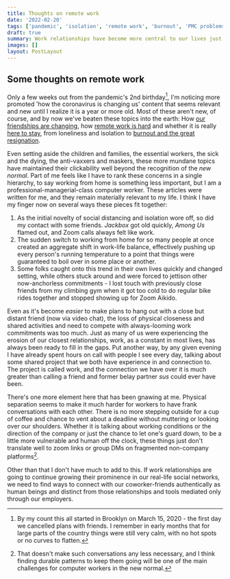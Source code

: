 ```yaml
---
title: Thoughts on remote work
date: '2022-02-20'
tags: ['pandemic', 'isolation', 'remote work', 'burnout', 'PMC problems']
draft: true
summary: Work relationships have become more central to our lives just as they have grown more distant.
images: []
layout: PostLayout
---
```


## Some thoughts on remote work

Only a few weeks out from the pandemic's 2nd birthday[^1], I'm noticing more promoted 'how the coronavirus is changing us' content that seems relevant and new until I realize it is a year or more old. Most of these aren't new, of course, and by now we've beaten these topics into the earth: How [our friendships are changing][friendships], how [remote work is hard][remote-hard] and whether it is really [here to stay][remote-stay], from loneliness and isolation to [burnout and the great resignation][great-resignation].

Even setting aside the children and families, the essential workers, the sick and the dying, the anti-vaxxers and maskers, these more mundane topics have maintained their clickability well beyond the recognition of the _new normal_. Part of me feels like I have to rank these concerns in a single hierarchy, to say working from home is something less important, but I am a professional-managerial-class computer worker. These articles were written for me, and they remain materially relevant to my life. I think I have my finger now on several ways these pieces fit together:

1. As the initial novelty of social distancing and isolation wore off, so did my contact with some friends. _Jackbox_ got old quickly, _Among Us_ flamed out, and Zoom calls always felt like work.
2. The sudden switch to working from home for so many people at once created an aggregate shift in work-life balance, effectively pushing up every person's running temperature to a point that things were guaranteed to boil over in some place or another.
3. Some folks caught onto this trend in their own lives quickly and changed setting, while others stuck around and were forced to jettison other now-anchorless commitments - I lost touch with previously close friends from my climbing gym when it got too cold to do regular bike rides together and stopped showing up for Zoom Aikido.

Even as it's become _easier_ to make plans to hang out with a close but distant friend (now via video chat), the loss of physical closeness and shared activities and need to compete with always-looming work commitments was too much. Just as many of us were experiencing the erosion of our closest relationships, work, as a constant in most lives, has always been ready to fill in the gaps. Put another way, by any given evening I have already spent hours on call with people I see every day, talking about some shared project that we both have experience in and connection to. The project is called work, and the connection we have over it is much greater than calling a friend and former belay partner _sus_ could ever have been.

There's one more element here that has been gnawing at me. Physical separation seems to make it much harder for workers to have frank conversations with each other. There is no more stepping outside for a cup of coffee and chance to vent about a deadline without muttering or looking over our shoulders. Whether it is talking about working conditions or the direction of the company or just the chance to let one's guard down, to be a little more vulnerable and human off the clock, these things just don't translate well to zoom links or group DMs on fragmented non-company platforms[^2].

Other than that I don't have much to add to this. If work relationships are going to continue growing their prominence in our real-life social networks, we need to find ways to connect with our coworker-friends authentically as human beings and distinct from those relationships and tools mediated only through our employers.

[^1]: By my count this all started in Brooklyn on March 15, 2020 - the first day we cancelled plans with friends. I remember in early months that for large parts of the country things were still very calm, with no hot spots or no curves to flatten.
[^2]: That doesn't make such conversations any less necessary, and I think finding durable patterns to keep them going will be one of the main challenges for computer workers in the new normal.

[remote-hard]: https://www.nytimes.com/2021/11/22/opinion/remote-work-gen-z.html
[friendships]: https://www.theatlantic.com/health/archive/2021/01/pandemic-goodbye-casual-friends/617839/
[remote-stay]: https://www.bloomberg.com/opinion/articles/2021-06-13/the-big-question-as-pandemic-subsides-is-remote-work-here-to-stay
[great-resignation]: https://www.forbes.com/sites/ashleystahl/2021/07/22/post-pandemic-burnout-spurs-the-great-resignation-among-workers/?sh=4289588958b9
